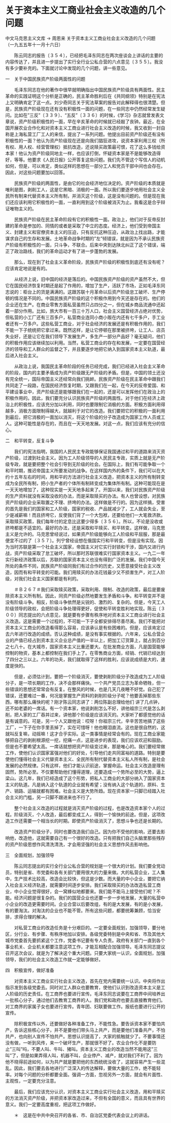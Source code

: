 # 关于资本主义工商业社会主义改造的几个问题

中文马克思主义文库 -> 周恩来
关于资本主义工商业社会主义改造的几个问题
（一九五五年十一月十六日）


　　陈云同志的报告〔３５４〕，已经把毛泽东同志在两次座谈会上讲话的主要的内容传达了，并且进一步提出了实行全行业公私合营的六点意见〔３５５〕。我没有多少要补充的。下面就讨论中发现的几个问题，讲一些意见。

一　关于中国民族资产阶级两面性的问题

　　毛泽东同志在他的著作中很早就明确指出中国民族资产阶级具有两面性。民主革命的实践证明这个分析是正确的，民主革命胜利后在《共同纲领》特别是在宪法上又明确肯定了这一点。刘少奇同志关于宪法草案的报告对此解释得也很清楚。但是，民族资产阶级现在还有没有积极性一面的问题，在一些同志中仍然经常发生疑问。比如在"三反"〔３３９〕、"五反"〔３３６〕的时候，《学习》杂志就曾发表文章说，资产阶级积极性的一面，早在辛亥革命的时候就已经敲了丧钟。最近，在全国开展农业合作化和对资本主义工商业进行社会主义改造的时候，我又收到一封自称是上海私营工厂工人的来信，提出了一系列问题。他提出目前资产阶级还有没有积极性的一面？他认为资产阶级现在还是向我们猖狂进攻，说资本家利用三权（所有权、用人权、经营管理权）抵抗改造，还说赎买政策最可恨，花了这么多钱给资本家！他认为资产阶级同地主一样，也应该打倒，怀疑资本家是不是能够改造得好，等等。他要求《人民日报》公开答复这些问题。我们先不管这个写信人的动机如何，但是，可以肯定，类似这样的思想在一部分工人和党员干部中间也会存在。因此，对这些问题要加以回答。

　　民族资产阶级的两面性，是由它的社会经济地位决定的。资产阶级的本质就是唯利是图，剥削工人，这是它黑暗、消极的一面。所以我们要逐步地用社会主义全民所有制来代替资本主义所有制，并消灭这个阶级，这是没有问题的。但是现在我们还应该利用它积极性的一面，一直利用到这个阶级被消灭为止。我看这是合乎辩证唯物主义的。

　　民族资产阶级在民主革命阶段有它的积极性一面。政治上，他们对于反帝反封建的革命是参加的、同情的或者是采取了中立的态度。经济上，他们受到帝国主义、封建主义和官僚资本主义的压迫，只有反抗这种压迫，从政治上找出路，才能谋求自己的生存和发展。土地革命战争时期的"左"倾错误，就是因为不承认民族资产阶级有积极性的一面，只斗争，不联合。后来中央到达陕北纠正了这个错误，端正了政治路线，我们的革命运动才有了进一步蓬勃的发展。

　　那么，现在到了社会主义革命阶段，民族资产阶级的积极性到底还有没有呢？应该肯定地说是有的。

　　从经济上说，旧中国的经济是落后的。中国民族资产阶级的资产虽然不大，但它在国民经济恢复时期还是起了作用的，增加了生产，活跃了市场，正如毛泽东同志说的：柜台上的货是满满的。这跟苏联十月革命以后资产阶级怠工破坏、生产停顿的情况是不同的。中国民族资产阶级的这个积极作用到今天还是存在的。他们的企业还在生产。在商业零售方面私营虽然只占四分之一，但在城乡商品流通中还起着一部分作用。比如，旅大市有一百三十万人口，社会主义国营经济占绝对优势，但私营的小工厂还有三百多户，私营商业连同小商小贩在内还有七千多户，手工业者还有一万多户。这些私营工商业，对于社会经济的发展还是有积极作用的，我们不能一下子统统把它拿过来。既然这样，是让它停顿在那里被挤垮，让工人、店员失业好，还是让它在我们领导下发展生产，多生产一部分产品好？毫无疑问，他们的积极作用应该继续加以利用。当然，私营工商业的存在和发展，一定要在国营经济的领导和工人群众的监督之下，并且要逐步地把它纳入到国家资本主义轨道，最后进入社会主义。

　　从政治上说，我国民主革命阶段的任务已经完成，我们已经进入社会主义革命的阶段，国内的主要矛盾成为资产阶级跟无产阶级的矛盾。但是，中国的领土还没有完全统一，国际帝国主义还经常向我们挑衅。民族资产阶级在民主革命中跟我们共同走了一段路，在国民经济恢复时期，又跟我们在一起，在今天的反帝爱国、和平建设事业中，资产阶级还是能够跟我们在一起的，还是可以发挥他们在政治上的积极作用的。因此，我们要充分认识民族资产阶级的两面性。对于他们在经济上政治上的积极性，应该充分加以利用，同时也要限制它消极的方面。积极方面利用得越多，消极方面限制得越大，就越利于对它的改造。我们要把它的积极的一面利用到最后，把它消极的一面加以消灭，将这个阶级的分子改造成为国家工作人员或工人。这种可能性是存在的，而且在一天天地发展。对这一点，我们应该有充分的信心。

二　和平转变，反复斗争

　　我们的宪法指明，我国的人民民主专政能够保证我国通过和平的道路来消灭资产阶级，过渡到社会主义。因为工人阶级领导的人民民主专政，实质上就是无产阶级专政，就是要把整个社会引导到无阶级的社会。在国际上，我们有可能争取一个和平时期，推迟帝国主义所要发动的战争。在这样国内外的条件下，我们可以在大约十五年左右的时间，用和平的方法进行社会主义改造，把资本主义的所有制转变成为全民所有制，把小生产者的个体所有制转变成为集体所有制。这种可能现在是一天天地增加了，这种现实是一天天地多起来了。开国以来，我们对民族资产阶级的生产资料就没有采取没收的办法，而是采取赎买的办法。有人也曾设想，对民族资产阶级的企业采取置之不理、挤垮的办法。这样做是不行的。因为这样搞，受害的首先是我们的国家和工人阶级，国家的税收、产品就减少了，工人就会失业，至少是减薪嘛！而且挤垮它，反使我们背了一个大包袱，还要给他们一大笔救济款。采取赎买政策，我们每年付的定息比这要少得多〔３５６〕。所以，不论是没收或挤垮都是不适宜的。最好的办法，还是采取和平赎买、和平转变。这样做，马克思主义是允许的。马克思曾经说过，如果资产阶级能够向工人阶级和平屈服，那是最便宜不过的了〔３５７〕。列宁曾经设想在俄国实行和平转变，但是没有实现。因为当时苏联是第一个社会主义国家，帝国主义对它实行封锁和干涉，国内又进行内战，资产阶级采取了怠工破坏，所以那时苏联很难实行国家资本主义。一九二一年实行新经济政策以后，苏联的国家资本主义也没有得到广泛的发展。我们中国今天所处的条件不同，民族资产阶级同我们有过合作的历史，又愿意接受社会主义改造，因而有和平转变的可能。我们用赎买的办法花钱最少又不损害生产，对工人阶级，对我们社会主义国家都是有利的。

　　＃Ｂ２６７＃我们采取赎买政策，采取利用、限制、改造的政策，最后是要废除资本主义所有制。因此，同资产阶级必然地要发生矛盾和斗争。和平转变并不是没有阶级斗争。相反，阶级斗争依然是尖锐的、激烈的、复杂的。但是，今天工人阶级领导的政权，会把阶级斗争处理得更好，促使和平转变胜利地实现。陈云〔３００〕同志提出的六点意见，就是要有步骤有秩序地对资本主义工商业进行社会主义改造。这是需要一个过程的，不可能一下子全都安排得尽善尽美。我们不能把对资本主义工商业的改造看得那么容易，应该承认是有些困难的。但是，应该肯定过去六年进行改造的成绩。否认这种成绩，是没有事实根据的。六年来，公私合营企业的产值已经占到资本主义企业总产值的一半以上，把加工订货算上，就占到百分之七八十。在大城市，国家资本主义比重还要大。在批发商业方面，凡是国营能够控制的物资，基本上都控制在我们手上了。在零售商业方面，经销、代销已经达到了四分之三以上。六年的功夫，我们就取得了这样的胜利，应该说成绩是大的，速度是快的。

　　但是，必须估计到，要把一个阶级消灭，要使剥削阶级分子改造成为工人阶级分子，是一项长期的工作，决不会那样痛快。一个共产党员立志为革命牺牲，但一些错误的思想还常常会有反复。在整风的时候，也是几天几夜睡不好觉。自己犯了错误，还要难过一番，何况是掌握生产资料的剥削阶级分子呢？他要丢掉那些东西，哪有那么痛快的呢？刚才陈云同志讲了：两位陈副总理给他们 讲了几点钟，还不如老婆的一席话。有一个资本家，他说剥削怎么不好，讲他祖宗三代是怎么剥削，把人家的工厂吞并过来，讲他那个阶级是应该消灭的。大家听了都感觉他的话是有诚意的。可是，另一个人又跟他说：哎呀！你祖宗三代，辛辛苦苦地搞了这些工厂，一下子在你手里丢掉了，实在可惜呀！他也眼泪直流。这也是很自然的，这就叫反复嘛，动摇嘛！这才合乎实际。这一类事情是经常会有的。现在工商业家能够把自己的剥削根源挖一挖，挖痛一点，这是进步的表现，我们应该欢迎和鼓励。但是也不要希望太高。一席话就想把资产阶级变过来，那是唯心的。我们要经常做工作，使他们认识国家富强对他们的好处，引导他们走共同富裕的道路。特别是要使他们懂得社会主义代替资本主义、全民所有制代替资本主义私人所有制，是社会发展的必然规律。只有这样，他们才能认识前途，掌握命运。社会主义改造是理有固然，势所必至。不仅要帮助他们懂得道理，还要造成一个势所必至的大势，逼上梁山。这几年，我们已经造成了这个形势，把私人工商业的大部分纳入了国家资本主义的轨道。凡是纳入这个轨道的企业就有希望；没有纳入这个轨道的，原料、生产、销路、运输就都有困难。社会主义是大势所趋。现在资本家一只脚已经踏入社会主义的门槛，另一只脚不跟进来也不行了。

　　整个社会主义改造的过程就是消灭资产阶级的过程，也是改造资本家个人的过程。阶级消灭，个人改造，最后都变成工人，得到一个愉快的前途。但是，这项改造工作还需要一个相当长的时期。即使资产阶级消灭了，思想斗争也还是长期的。

　　改造资产阶级分子，同时也要改造我们自己。因为你不受他的影响，还要去影响他，改造他，这就需要自己有一个很好的改造。只有把我们自己头脑里那些残存的资产阶级思想作风清洗清洗，才会用坚强的社会主义思想作风去影响他。

三　全面规划，加强领导

　　陈云同志提出的实行全行业公私合营的规划是一个很大的计划。我们要全党动员，特别是省、市党委和各有关部门要用很大的力量来做。大的私营企业，工人集中，生产技术比较高，改造会比较快，但这是少数。而大量的中小企业，要把它纳入社会主义经济轨道，就需要时间逐步安排。我们采取赎买的办法改造私营工商业，中小企业觉得很好，会一窝蜂似地都要来。我们能不能马上接受他们呢？不能。经济问题是很复杂的。我们的国营企业也还要一步一步地发展，大量的私营中小企业的改造更需要时间。企业合营以后要改组，有的是大发展，有的是小发展，有的要淘汰。对淘汰的企业也不能不管。所有这些问题，都要统筹兼顾，恰当安排，求得合理的解决。

　　对私营工商业的改造任务是十分艰巨的。一定要全面规划，加强领导，要分地区，分行业、有步骤、有秩序地加以安排。各级党委特别是中央和省、市及其他大城市党委首先要抓紧这个工作，党委书记要有专人负责。政府有关部门一直到各个事业机关、企业机关都要注意这项工作，才能互相配合加强领导。毛泽东同志提议召开这次会议，就是为了解决这个重大问题。只要大家统一认识，全面规划，加强领导，我们的社会主义改造工作就一定能够做好。

四　积极宣传，做好准备

　　对资本主义工商业实行社会主义改造，首先在党内需要统一认识。中央将作出指示发到各级党委去。同时对工人群众也要教育，使他们认识到改造资本主义是工人阶级的历史责任。在工商界也要进行宣传。毛泽东同志说要在工商界中间培养出一批核心分子，通过他们去教育工商界的人。我们党和政府也要去直接教育他们。对工商界的家属子女也要进行宣传。青年团、妇联要做工作。报纸也要进行公开的宣传。

　　除积极宣传以外，还要做好各种准备工作，不能性急。要告诉资本家不要怕共产，告诉这些核心分子，并不是要他们带头马上共产，而是要他们准备共产，不怕共产，也向别人宣传不怕共产。思想认识提高了，大家的抵触就少了。不要事情还没有做，一听到风传，来一个破坏生产，那就很不好了。农业合作化不是要防止"三叫"吗，不要人叫、牛叫、猪叫。资本主义工商业的改造当然不能用这"三叫"了，但是如果弄得人叫，机器不叫，企业停产、减产，就对我们不利了。因为他不晓得前途如何，以为共产就是要把他的东西统统没收了，这就容易产生一些混乱。因此，我们要去各地进行广泛深入的传达解释，要做大量的工作，绝不能轻率。对每个问题的分析都要全面。强调一方面，忽视另外一方面，就会有片面性、主观性，一定要充分注意。

　　最后，我们应该充分认识，对资本主义工商业实行社会主义改造，用和平赎买的方法消灭资产阶级，并把资本家改造过来，不但有全国的意义，而且具有世界的意义。我们一定要高度重视，把这项工作做好。



　　＊　这是在中共中央召开的各省、市、自治区党委代表会议上的讲话。



